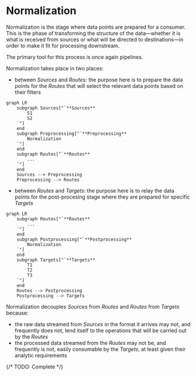 # Normalization

Normalization is the stage where data points are prepared for a consumer. This is the phase of transforming the structure of the data&mdash;whether it is what is received from sources or what will be directed to destinations&mdash;in order to make it fit for processing downstream.

The primary tool for this process is once again pipelines.

Normalization takes place in two places:

* between _Sources_ and _Routes_: the purpose here is to prepare the data points for the _Routes_ that will select the relevant data points based on their filters

```mermaid
graph LR
	subgraph Sources["`**Sources**
		S1
		S2
	`"]
	end
	subgraph Preprocessing["`**Preprocessing**
		Normalization
	`"]
	end
	subgraph Routes["`**Routes**
		...
	`"]
	end
	Sources --> Preprocessing
	Preprocessing --> Routes
```

* between _Routes_ and _Targets_: the purpose here is to relay the data points for the post-procesing stage where they are prepared for specific _Targets_

```mermaid
graph LR
	subgraph Routes["`**Routes**
		...
	`"]
	end
	subgraph Postprocessing["`**Postprocessing**
		Normalization
	`"]
	end
	subgraph Targets["`**Targets**
		T1
		T2
		T3
	`"]
	end
	Routes --> Postprocessing
	Postprocessing --> Targets
```

Normalization decouples _Sources_ from _Routes_ and _Routes_ from _Targets_ because:

- the raw data streamed from _Sources_ in the format it arrives may not, and frequently does not, lend itself to the operations that will be carried out by the _Routes_
- the processed data streamed from the _Routes_ may not be, and frequently is not, easily consumable by the _Targets_, at least given their analytic requirements

{/* TODO: Complete */}
